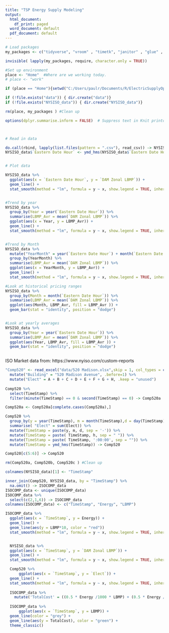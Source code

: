 ```yaml
---
title: "TSP Energy Supply Modeling"
output:
  html_document:
    df_print: paged
  word_document: default
  pdf_document: default
---
```




```r

# Load packages 
my_packages <- c("tidyverse", "vroom" , "timetk", "janitor" , "glue" , "tsibble" , "tidytext","lubridate", "fable", "tsibbledata", "ggplot2", "forecast", "tseries", "rio", "zoo", "readxl", "tsibbledata", "knitr", "formattable", "scales", "kable", "kableExtra", "dplyr")   

invisible( lapply(my_packages, require, character.only = TRUE))

#Set up environment 
place <- "Home"  #Where are we working today. 
# place <- "work"

if (place == "Home"){setwd("C:/Users/paulr/Documents/R/ElectricSupplyOptions")} else {setwd("C:/Users/prode/Documents/R/ElectricSupplyOptions")}

if (!file.exists("data")) { dir.create("data")}
if (!file.exists("NYSISO_data")) { dir.create("NYSISO_data")}

rm(place, my_packages ) #Clean up

options(dplyr.summarise.inform = FALSE)  # Suppress text in Knit printout. 



# Read in data

do.call(rbind, lapply(list.files(pattern = ".csv"), read_csv)) -> NYSISO_data
NYSISO_data$`Eastern Date Hour` <- ymd_hms(NYSISO_data$`Eastern Date Hour`)


# Plot data 

NYSISO_data %>% 
  ggplot(aes(x = `Eastern Date Hour`, y = `DAM Zonal LBMP`)) +
  geom_line() +
  stat_smooth(method = "lm", formula = y ~ x, show.legend = TRUE, inherit.aes = TRUE, )


#Trend by year
NYSISO_data %>% 
  group_by(Year = year(`Eastern Date Hour`)) %>% 
  summarise(LBMP_Avr = mean(`DAM Zonal LBMP`)) %>% 
  ggplot(aes(x = Year, y = LBMP_Avr)) +
  geom_line() +
  stat_smooth(method = "lm", formula = y ~ x, show.legend = TRUE, inherit.aes = TRUE, )


#Trend by Month
NYSISO_data %>% 
  mutate("YearMonth" = year(`Eastern Date Hour`) + month(`Eastern Date Hour`)/12) %>% 
  group_by(YearMonth) %>% 
  summarise(LBMP_Avr = mean(`DAM Zonal LBMP`)) %>% 
  ggplot(aes(x = YearMonth, y = LBMP_Avr)) +
  geom_line() +
  stat_smooth(method = "lm", formula = y ~ x, show.legend = TRUE, inherit.aes = TRUE, )

#Look at historical pricing ranges 
NYSISO_data %>% 
  group_by(Month = month(`Eastern Date Hour`)) %>% 
  summarise(LBMP_Avr = mean(`DAM Zonal LBMP`)) %>% 
  ggplot(aes(Month, LBMP_Avr, fill = LBMP_Avr )) +
  geom_bar(stat = "identity", position = "dodge")


#Look at yearly averages 
NYSISO_data %>% 
  group_by(Year = year(`Eastern Date Hour`)) %>% 
  summarise(LBMP_Avr = mean(`DAM Zonal LBMP`)) %>% 
  ggplot(aes(Year, LBMP_Avr, fill = LBMP_Avr )) +
  geom_bar(stat = "identity", position = "dodge")



```

ISO Market data from: https://www.nyiso.com/custom-reports


```r

"Comp520" <- read_excel("data/520 Madison.xlsx",skip = 1, col_types = c("date", "numeric","numeric","numeric","numeric","numeric","numeric","numeric","numeric" ) , col_names = c("TimeStamp", "A", "B", "C", "D", "E", "F", "G", "H"), na = "NA") %>% 
  mutate("Building" = "520 Madison Avenue", .before=1) %>%  
  mutate("Elect" = A + B + C + D + E + F + G + H, .keep = "unused")  
 
Comp520 %>% 
  select(TimeStamp) %>% 
  filter(minute(TimeStamp) == 0 & second(TimeStamp) == 0) -> Comp520a

Comp520a <- Comp520a[complete.cases(Comp520a),] 

Comp520 %>% 
  group_by(y = year(TimeStamp), m = month(TimeStamp),d = day(TimeStamp), h = hour(TimeStamp)) %>% 
  summarise( "Elect" = sum(Elect)) %>% 
  mutate(TimeStamp = paste(y, m, d, sep = '-')) %>% 
  mutate(TimeStamp = paste( TimeStamp, h, sep = " ")) %>% 
  mutate(TimeStamp = paste( TimeStamp, ':00:00', sep = "")) %>% 
  mutate(TimeStamp = ymd_hms(TimeStamp)) -> Comp520

Comp520[c(5:6)] -> Comp520

rm(Comp520a, Comp520b, Comp520c ) #Clean up

colnames(NYSISO_data)[1] <- "TimeStamp"

inner_join(Comp520, NYSISO_data, by = "TimeStamp") %>% 
  na.omit() -> ISOCOMP_data
ISOCOMP_data <- unique(ISOCOMP_data)
ISOCOMP_data %>% 
  select(c(2,1,6)) -> ISOCOMP_data
colnames(ISOCOMP_data) <- c("TimeStamp", "Energy", "LBMP")

ISOCOMP_data %>% 
  ggplot(aes(x = `TimeStamp`, y = Energy)) +
  geom_line() +
  geom_line(aes(y = LBMP*10, color = "red"))
  stat_smooth(method = "lm", formula = y ~ x, show.legend = TRUE, inherit.aes = TRUE, ) 


  NYSISO_data %>% 
  ggplot(aes(x = `TimeStamp`, y = `DAM Zonal LBMP`)) +
  geom_line() +
  stat_smooth(method = "lm", formula = y ~ x, show.legend = TRUE, inherit.aes = TRUE, )

  Comp520 %>% 
      ggplot(aes(x = `TimeStamp`, y = `Elect`)) +
  geom_line() +
  stat_smooth(method = "lm", formula = y ~ x, show.legend = TRUE, inherit.aes = TRUE, )
  
  ISOCOMP_data %>% 
    mutate('TotalCost' = ((0.5 * Energy /1000 * LBMP) + (0.5 * Energy / 1000 * 85.16))/Energy * 1000) -> ISOCOMP_data
  
  ISOCOMP_data %>% 
      ggplot(aes(x = `TimeStamp`, y = LBMP)) +
  geom_line(color = "grey") +
  geom_line(aes(y = TotalCost), color = "green") +
  theme_classic()
    
```


